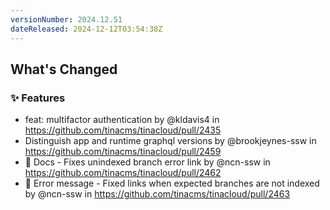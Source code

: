 ```yaml
---
versionNumber: 2024.12.51
dateReleased: 2024-12-12T03:54:38Z
---
```


<!-- Release notes generated using configuration in .github/release.yml at main -->

## What's Changed
### ✨ Features
* feat: multifactor authentication by @kldavis4 in https://github.com/tinacms/tinacloud/pull/2435
* Distinguish app and runtime graphql versions by @brookjeynes-ssw in https://github.com/tinacms/tinacloud/pull/2459
* 📝 Docs - Fixes unindexed branch error link by @ncn-ssw in https://github.com/tinacms/tinacloud/pull/2462
* 🥅 Error message - Fixed links when expected branches are not indexed by @ncn-ssw in https://github.com/tinacms/tinacloud/pull/2463



